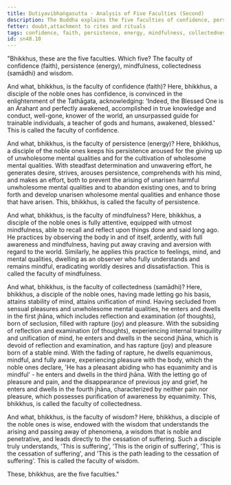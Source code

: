 ```yaml
---
title: Dutiyavibhaṅgasutta - Analysis of Five Faculties (Second)
description: The Buddha explains the five faculties of confidence, persistence, mindfulness, collectedness, and wisdom.
fetter: doubt,attachment to rites and rituals
tags: confidence, faith, persistence, energy, mindfulness, collectedness, wisdom, faculties, sn, sn45-56, sn48
id: sn48.10
---
```


"Bhikkhus, these are the five faculties. Which five? The faculty of confidence (faith), persistence (energy), mindfulness, collectedness (samādhi) and wisdom.

And what, bhikkhus, is the faculty of confidence (faith)? Here, bhikkhus, a disciple of the noble ones has confidence, is convinced in the enlightenment of the Tathāgata, acknowledging: 'Indeed, the Blessed One is an Arahant and perfectly awakened, accomplished in true knowledge and conduct, well-gone, knower of the world, an unsurpassed guide for trainable individuals, a teacher of gods and humans, awakened, blessed.' This is called the faculty of confidence.

And what, bhikkhus, is the faculty of persistence (energy)? Here, bhikkhus, a disciple of the noble ones keeps his persistence aroused for the giving up of unwholesome mental qualities and for the cultivation of wholesome mental qualities. With steadfast determination and unwavering effort, he generates desire, strives, arouses persistence, comprehends with his mind, and makes an effort, both to prevent the arising of unarisen harmful unwholesome mental qualities and to abandon existing ones, and to bring forth and develop unarisen wholesome mental qualities and enhance those that have arisen. This, bhikkhus, is called the faculty of persistence.

And what, bhikkhus, is the faculty of mindfulness? Here, bhikkhus, a disciple of the noble ones is fully attentive, equipped with utmost mindfulness, able to recall and reflect upon things done and said long ago. He practices by observing the body in and of itself, ardently, with full awareness and mindfulness, having put away craving and aversion with regard to the world. Similarly, he applies this practice to feelings, mind, and mental qualities, dwelling as an observer who fully understands and remains mindful, eradicating worldly desires and dissatisfaction. This is called the faculty of mindfulness.

And what, bhikkhus, is the faculty of collectedness (samādhi)? Here, bhikkhus, a disciple of the noble ones, having made letting go his basis, attains stability of mind, attains unification of mind. Having secluded from sensual pleasures and unwholesome mental qualities, he enters and dwells in the first jhāna, which includes reflection and examination (of thoughts), born of seclusion, filled with rapture (joy) and pleasure. With the subsiding of reflection and examination (of thoughts), experiencing internal tranquility and unification of mind, he enters and dwells in the second jhāna, which is devoid of reflection and examination, and has rapture (joy) and pleasure born of a stable mind. With the fading of rapture, he dwells equanimous, mindful, and fully aware, experiencing pleasure with the body, which the noble ones declare, 'He has a pleasant abiding who has equanimity and is mindful' - he enters and dwells in the third jhāna. With the letting go of pleasure and pain, and the disappearance of previous joy and grief, he enters and dwells in the fourth jhāna, characterized by neither pain nor pleasure, which possesses purification of awareness by equanimity. This, bhikkhus, is called the faculty of collectedness.

And what, bhikkhus, is the faculty of wisdom? Here, bhikkhus, a disciple of the noble ones is wise, endowed with the wisdom that understands the arising and passing away of phenomena, a wisdom that is noble and penetrative, and leads directly to the cessation of suffering. Such a disciple truly understands, 'This is suffering', 'This is the origin of suffering', 'This is the cessation of suffering', and 'This is the path leading to the cessation of suffering'. This is called the faculty of wisdom.

These, bhikkhus, are the five faculties."
